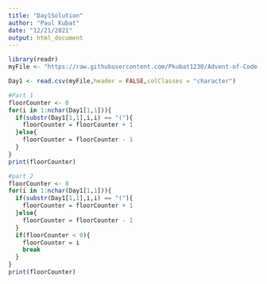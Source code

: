 ---
title: "Day1Solution"
author: "Paul Kubat"
date: "12/21/2021"
output: html_document
---

```{r setup, include=FALSE}
library(readr)
myFile <- "https://raw.githubusercontent.com/Pkubat1230/Advent-of-Code-2015/main/Day1/Day1%20Data"

Day1 <- read.csv(myFile,header = FALSE,colClasses = "character")
```

```{r}
#Part 1
floorCounter <- 0
for(i in 1:nchar(Day1[1,1])){
  if(substr(Day1[1,1],i,i) == "("){
    floorCounter = floorCounter + 1
  }else{
    floorCounter = floorCounter - 1
  }
}
print(floorCounter)
```

```{r}
#part 2
floorCounter <- 0
for(i in 1:nchar(Day1[1,1])){
  if(substr(Day1[1,1],i,i) == "("){
    floorCounter = floorCounter + 1
  }else{
    floorCounter = floorCounter - 1
  }
  if(floorCounter < 0){
    floorCounter = i
    break
  }
}
print(floorCounter)
```